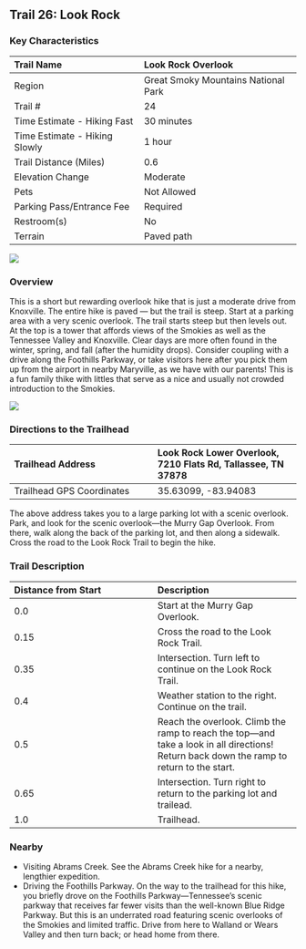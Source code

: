 ## Trail 26: Look Rock


### Key Characteristics

| Trail Name                    | Look Rock Overlook                  |
|:------------------------------|:------------------------------------|
| Region                        | Great Smoky Mountains National Park |
| Trail \#                      | 24                                  |
| Time Estimate - Hiking Fast   | 30 minutes                          |
| Time Estimate - Hiking Slowly | 1 hour                              |
| Trail Distance (Miles)        | 0.6                                 |
| Elevation Change              | Moderate                            |
| Pets                          | Not Allowed                         |
| Parking Pass/Entrance Fee     | Required                            |
| Restroom(s)                   | No                                  |
| Terrain                       | Paved path                          |

![](maps/trail-26-map.jpeg)

### Overview

This is a short but rewarding overlook hike that is just a moderate drive from Knoxville.
The entire hike is paved --- but the trail is steep.
Start at a parking area with a very scenic overlook.
The trail starts steep but then levels out.
At the top is a tower that affords views of the Smokies as well as the Tennessee Valley and Knoxville.
Clear days are more often found in the winter, spring, and fall (after the humidity drops).
Consider coupling with a drive along the Foothills Parkway, or take visitors here after you pick them up from the airport in nearby Maryville, as we have with our parents!
This is a fun family thike with littles that serve as a nice and usually not crowded introduction to the Smokies.

![](img/trail-26-figure-01.jpg)

### Directions to the Trailhead

| Trailhead Address         | Look Rock Lower Overlook, 7210 Flats Rd, Tallassee, TN 37878 |
|:-----------------------------------|:-----------------------------------|
| Trailhead GPS Coordinates | 35.63099, -83.94083                                          |

The above address takes you to a large parking lot with a scenic overlook.
Park, and look for the scenic overlook---the Murry Gap Overlook.
From there, walk along the back of the parking lot, and then along a sidewalk.
Cross the road to the Look Rock Trail to begin the hike.

### Trail Description

| Distance from Start | Description                                                                                                                                |
|:-----------------------------------|:-----------------------------------|
| 0.0                 | Start at the Murry Gap Overlook.                                                                                                           |
| 0.15                | Cross the road to the Look Rock Trail.                                                                                                     |
| 0.35                | Intersection. Turn left to continue on the Look Rock Trail.                                                                                |
| 0.4                 | Weather station to the right. Continue on the trail.                                                                                       |
| 0.5                 | Reach the overlook. Climb the ramp to reach the top---and take a look in all directions! Return back down the ramp to return to the start. |
| 0.65                | Intersection. Turn right to return to the parking lot and trailead.                                                                        |
| 1.0                 | Trailhead.                                                                                                                                 |

### Nearby

-   Visiting Abrams Creek. See the Abrams Creek hike for a nearby, lengthier expedition.
-   Driving the Foothills Parkway. On the way to the trailhead for this hike, you briefly drove on the Foothills Parkway---Tennessee's scenic parkway that receives far fewer visits than the well-known Blue Ridge Parkway. But this is an underrated road featuring scenic overlooks of the Smokies and limited traffic. Drive from here to Walland or Wears Valley and then turn back; or head home from there.

